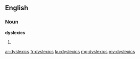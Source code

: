 ==English==

===Noun===
'''dyslexics'''

# {{plural of|dyslexic}}

[[ar:dyslexics]]
[[fr:dyslexics]]
[[ku:dyslexics]]
[[mg:dyslexics]]
[[my:dyslexics]]